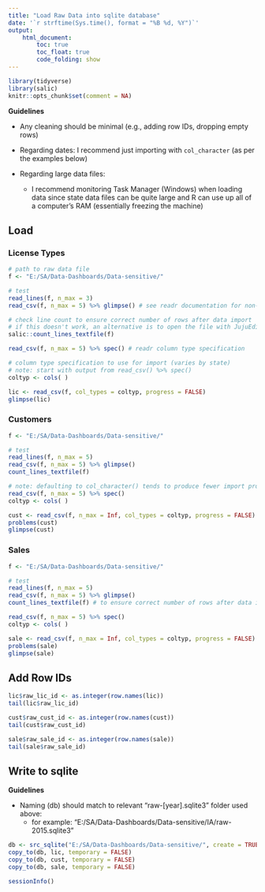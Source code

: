 ```yaml
---
title: "Load Raw Data into sqlite database"
date: '`r strftime(Sys.time(), format = "%B %d, %Y")`'
output: 
    html_document:
        toc: true
        toc_float: true
        code_folding: show
---
```


```r
library(tidyverse)
library(salic)
knitr::opts_chunk$set(comment = NA)
```

**Guidelines**

- Any cleaning should be minimal (e.g., adding row IDs, dropping empty rows)
- Regarding dates: I recommend just importing with `col_character` (as per the examples below)

- Regarding large data files:
    + I recommend monitoring Task Manager (Windows) when loading data since state data files can be quite large and R can use up all of a computer's RAM (essentially freezing the machine)


## Load

### License Types

```r
# path to raw data file
f <- "E:/SA/Data-Dashboards/Data-sensitive/"

# test
read_lines(f, n_max = 3)
read_csv(f, n_max = 5) %>% glimpse() # see readr documentation for non-csv formats

# check line count to ensure correct number of rows after data import
# if this doesn't work, an alternative is to open the file with JujuEdit
salic::count_lines_textfile(f)
```

```r
read_csv(f, n_max = 5) %>% spec() # readr column type specification

# column type specification to use for import (varies by state)
# note: start with output from read_csv() %>% spec()
coltyp <- cols( )

lic <- read_csv(f, col_types = coltyp, progress = FALSE)
glimpse(lic)
```

### Customers

```r
f <- "E:/SA/Data-Dashboards/Data-sensitive/"

# test
read_lines(f, n_max = 5)
read_csv(f, n_max = 5) %>% glimpse()
count_lines_textfile(f)
```

```r
# note: defaulting to col_character() tends to produce fewer import problems
read_csv(f, n_max = 5) %>% spec()
coltyp <- cols( )

cust <- read_csv(f, n_max = Inf, col_types = coltyp, progress = FALSE)
problems(cust)
glimpse(cust)
```

### Sales

```r
f <- "E:/SA/Data-Dashboards/Data-sensitive/"

# test
read_lines(f, n_max = 5)
read_csv(f, n_max = 5) %>% glimpse()
count_lines_textfile(f) # to ensure correct number of rows after data import
```

```r
read_csv(f, n_max = 5) %>% spec()
coltyp <- cols( )

sale <- read_csv(f, n_max = Inf, col_types = coltyp, progress = FALSE)
problems(sale)
glimpse(sale)
```


## Add Row IDs

```r
lic$raw_lic_id <- as.integer(row.names(lic))
tail(lic$raw_lic_id)

cust$raw_cust_id <- as.integer(row.names(cust))
tail(cust$raw_cust_id)

sale$raw_sale_id <- as.integer(row.names(sale))
tail(sale$raw_sale_id)
```


## Write to sqlite

**Guidelines**

- Naming (db) should match to relevant "raw-[year].sqlite3" folder used above:
    + for example: "E:/SA/Data-Dashboards/Data-sensitive/IA/raw-2015.sqlite3"

```r
db <- src_sqlite("E:/SA/Data-Dashboards/Data-sensitive/", create = TRUE) 
copy_to(db, lic, temporary = FALSE)
copy_to(db, cust, temporary = FALSE)
copy_to(db, sale, temporary = FALSE)
```

```r
sessionInfo()
```
